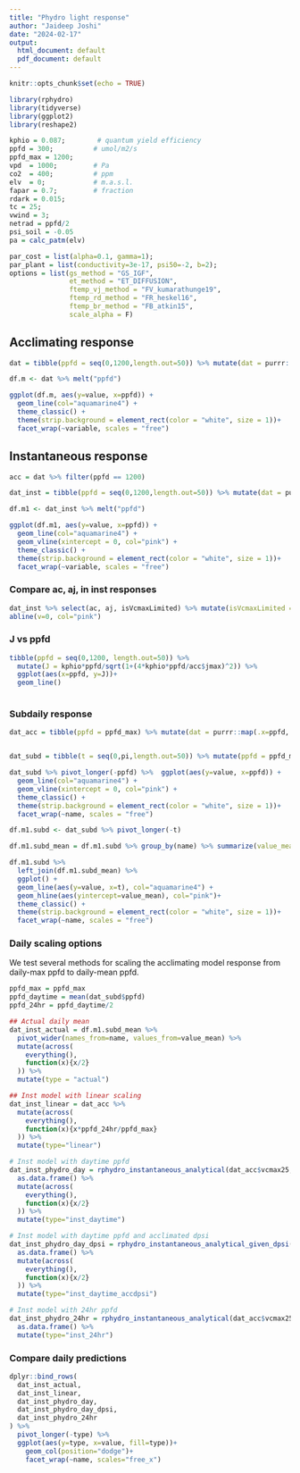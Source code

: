 ```yaml
---
title: "Phydro light response"
author: "Jaideep Joshi"
date: "2024-02-17"
output:
  html_document: default
  pdf_document: default
---
```


```r
knitr::opts_chunk$set(echo = TRUE)
```


```r
library(rphydro)
library(tidyverse)
library(ggplot2)
library(reshape2)
```

```r
kphio = 0.087;        # quantum yield efficiency
ppfd = 300;          # umol/m2/s
ppfd_max = 1200;
vpd  = 1000;         # Pa
co2  = 400;          # ppm
elv  = 0;            # m.a.s.l.
fapar = 0.7;         # fraction
rdark = 0.015;
tc = 25;
vwind = 3;
netrad = ppfd/2
psi_soil = -0.05
pa = calc_patm(elv)

par_cost = list(alpha=0.1, gamma=1);
par_plant = list(conductivity=3e-17, psi50=-2, b=2);
options = list(gs_method = "GS_IGF", 
               et_method = "ET_DIFFUSION",
               ftemp_vj_method = "FV_kumarathunge19",
               ftemp_rd_method = "FR_heskel16",
               ftemp_br_method = "FB_atkin15",
               scale_alpha = F)
```

## Acclimating response

```r
dat = tibble(ppfd = seq(0,1200,length.out=50)) %>% mutate(dat = purrr::map(.x=ppfd, .f = ~rphydro_analytical(tc, tc, .x, netrad, vpd, co2, pa, fapar, kphio, psi_soil, rdark, vwind, par_plant, par_cost, options))) %>% unnest_wider(dat)
```

```r
df.m <- dat %>% melt("ppfd")

ggplot(df.m, aes(y=value, x=ppfd)) + 
  geom_line(col="aquamarine4") + 
  theme_classic() +
  theme(strip.background = element_rect(color = "white", size = 1))+
  facet_wrap(~variable, scales = "free")

```

## Instantaneous response

```r
acc = dat %>% filter(ppfd == 1200)

dat_inst = tibble(ppfd = seq(0,1200,length.out=50)) %>% mutate(dat = purrr::map(.x=ppfd, .f = ~rphydro_instantaneous_analytical(acc$vcmax25, acc$jmax25, tc, tc, .x, netrad, vpd, co2, pa, fapar, kphio, psi_soil, rdark, vwind, par_plant, par_cost, options))) %>% unnest_wider(dat)

df.m1 <- dat_inst %>% melt("ppfd")

ggplot(df.m1, aes(y=value, x=ppfd)) + 
  geom_line(col="aquamarine4") + 
  geom_vline(xintercept = 0, col="pink") + 
  theme_classic() +
  theme(strip.background = element_rect(color = "white", size = 1))+
  facet_wrap(~variable, scales = "free")

```


### Compare ac, aj, in inst responses

```r
dat_inst %>% select(ac, aj, isVcmaxLimited) %>% mutate(isVcmaxLimited = isVcmaxLimited*5) %>%  matplot(x=dat_inst$ppfd, type="l", lty=1, col=c("green4", "yellow3", "black"))
abline(v=0, col="pink")
```

### J vs ppfd

```r
tibble(ppfd = seq(0,1200, length.out=50)) %>% 
  mutate(J = kphio*ppfd/sqrt(1+(4*kphio*ppfd/acc$jmax)^2)) %>% 
  ggplot(aes(x=ppfd, y=J))+
  geom_line()
  

```


### Subdaily response

```r
dat_acc = tibble(ppfd = ppfd_max) %>% mutate(dat = purrr::map(.x=ppfd, .f = ~rphydro_analytical(tc, tc, .x, netrad, vpd, co2, pa, fapar, kphio, psi_soil, rdark, vwind, par_plant, par_cost, options))) %>% unnest_wider(dat)


dat_subd = tibble(t = seq(0,pi,length.out=50)) %>% mutate(ppfd = ppfd_max*sin(t)) %>% mutate(dat = purrr::map(.x=ppfd, .f = ~rphydro_instantaneous_analytical(dat_acc$vcmax25, dat_acc$jmax25, tc, tc, .x, netrad, vpd, co2, pa, fapar, kphio, psi_soil, rdark, vwind, par_plant, par_cost, options))) %>% unnest_wider(dat)

dat_subd %>% pivot_longer(-ppfd) %>%  ggplot(aes(y=value, x=ppfd)) + 
  geom_line(col="aquamarine4") + 
  geom_vline(xintercept = 0, col="pink") + 
  theme_classic() +
  theme(strip.background = element_rect(color = "white", size = 1))+
  facet_wrap(~name, scales = "free")

df.m1.subd <- dat_subd %>% pivot_longer(-t)

df.m1.subd_mean = df.m1.subd %>% group_by(name) %>% summarize(value_mean=mean(value))

df.m1.subd %>% 
  left_join(df.m1.subd_mean) %>% 
  ggplot() + 
  geom_line(aes(y=value, x=t), col="aquamarine4") + 
  geom_hline(aes(yintercept=value_mean), col="pink")+
  theme_classic() +
  theme(strip.background = element_rect(color = "white", size = 1))+
  facet_wrap(~name, scales = "free")


```


### Daily scaling options

We test several methods for scaling the acclimating model response from daily-max ppfd to daily-mean ppfd.

```r
ppfd_max = ppfd_max
ppfd_daytime = mean(dat_subd$ppfd)
ppfd_24hr = ppfd_daytime/2
```

```r
## Actual daily mean
dat_inst_actual = df.m1.subd_mean %>% 
  pivot_wider(names_from=name, values_from=value_mean) %>% 
  mutate(across(
    everything(),
    function(x){x/2}
  )) %>% 
  mutate(type = "actual")

## Inst model with linear scaling
dat_inst_linear = dat_acc %>% 
  mutate(across(
    everything(),
    function(x){x*ppfd_24hr/ppfd_max}
  )) %>% 
  mutate(type="linear")

# Inst model with daytime ppfd
dat_inst_phydro_day = rphydro_instantaneous_analytical(dat_acc$vcmax25, dat_acc$jmax25, tc, tc, ppfd_daytime, netrad, vpd, co2, pa, fapar, kphio, psi_soil, rdark, vwind, par_plant, par_cost, options) %>%
  as.data.frame() %>% 
  mutate(across(
    everything(),
    function(x){x/2}
  )) %>% 
  mutate(type="inst_daytime")

# Inst model with daytime ppfd and acclimated dpsi
dat_inst_phydro_day_dpsi = rphydro_instantaneous_analytical_given_dpsi(acc$dpsi, dat_acc$vcmax25, dat_acc$jmax25, tc, tc, ppfd_daytime, netrad, vpd, co2, pa, fapar, kphio, psi_soil, rdark, vwind, par_plant, par_cost, options) %>%
  as.data.frame() %>% 
  mutate(across(
    everything(),
    function(x){x/2}
  )) %>% 
  mutate(type="inst_daytime_accdpsi")

# Inst model with 24hr ppfd
dat_inst_phydro_24hr = rphydro_instantaneous_analytical(dat_acc$vcmax25, dat_acc$jmax25, tc, tc, ppfd_24hr, netrad, vpd, co2, pa, fapar, kphio, psi_soil, rdark, vwind, par_plant, par_cost, options) %>%
  as.data.frame() %>% 
  mutate(type="inst_24hr")


```

### Compare daily predictions

```r
dplyr::bind_rows(
  dat_inst_actual,
  dat_inst_linear,
  dat_inst_phydro_day,
  dat_inst_phydro_day_dpsi,
  dat_inst_phydro_24hr
) %>% 
  pivot_longer(-type) %>% 
  ggplot(aes(y=type, x=value, fill=type))+
    geom_col(position="dodge")+
    facet_wrap(~name, scales="free_x")
    
```

